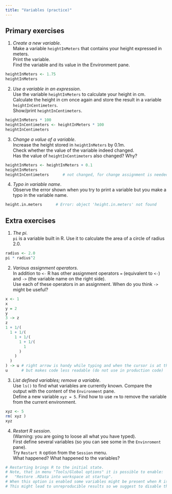 ```yaml
---
title: "Variables (practice)"
---
```


## Primary exercises

1. *Create a new variable*.  
Make a variable `heightInMeters` that contains your height expressed in meters.  
Print the variable.  
Find the variable and its value in the Environment pane.

```r
heightInMeters <- 1.75
heightInMeters
```

2. *Use a variable in an expression*.  
Use the variable `heightInMeters` to calculate your height in cm.  
Calculate the height in cm once again and store the result in a variable `heightInCentimeters`.  
Show/print `heightInCentimeters`.

```r
heightInMeters * 100
heightInCentimeters <- heightInMeters * 100
heightInCentimeters
```

3. *Change a value of a variable*.  
Increase the height stored in `heightInMeters` by 0.1m.  
Check whether the value of the variable indeed changed.  
Has the value of `heightInCentimeters` also changed? Why?

```r
heightInMeters <- heightInMeters + 0.1
heightInMeters
heightInCentimeters      # not changed, for change assignment is needed
```

4. *Typo in variable name*.  
Observe the error shown when you try to print a variable but you make a typo in the variable name.

```r
height.in.meters      # Error: object 'height.in.meters' not found
```

## Extra exercises

1. *The pi*.  
`pi` is a variable built in R. Use it to calculate the area of a circle of radius 2.0.

```r
radius <- 2.0
pi * radius^2
```

2. *Various assignment operators*.  
In addition to `<-` R has other assignment operators `=` (equivalent to `<-`) and `->` (the variable name on the right side).  
Use each of these operators in an assignment. When do you think `->` might be useful?

```r
x <- 1
x
y = 2
y
3 -> z
z
1 + 1/(
  1 + 1/(
    1 + 1/(
      1 + 1/(
        1
      )
    )
  )
) -> u # right arrow is handy while typing and when the cursor is at the end of a long expression,
u      # but makes code less readable (do not use in production code)
```

3. *List defined variables; remove a variable*.  
Use `ls()` to find what variables are currently known. Compare the output with the content of the `Environment` pane.  
Define a new variable `xyz = 5`. Find how to use `rm` to remove the variable from the current environment.

```r
xyz <- 5
rm( xyz )
xyz
```

4. *Restart R session*.  
(Warning: you are going to loose all what you have typed).  
First define several variables (so you can see some in the `Envinroment` pane).  
Try `Restart R` option from the `Session` menu.  
What happened? What happened to the variables?

```r
# Restarting brings R to the initial state.
# Note, that in menu "Tools/Global options" it is possible to enable:
#   "Restore .RData into workspace at startup".
# When this option is enabled some variables might be present when R is restarted.
# This might lead to unreproducible results so we suggest to disable that option.
```

